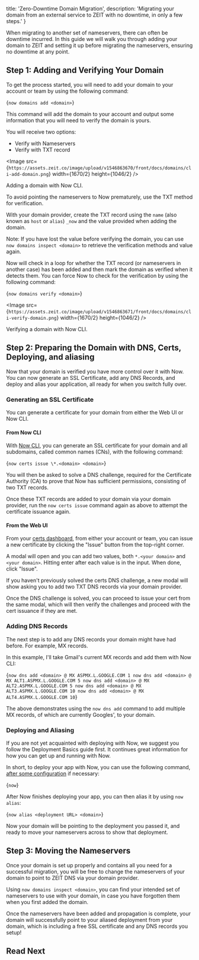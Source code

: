 
  title: 'Zero-Downtime Domain Migration',
  description:
    'Migrating your domain from an external service to ZEIT with no downtime, in only a few steps.'
}

When migrating to another set of nameservers, there can often be downtime incurred. In this guide we will walk you through adding your domain to ZEIT and setting it up before migrating the nameservers, ensuring no downtime at any point.

## Step 1: Adding and Verifying Your Domain

To get the process started, you will need to add your domain to your account or team by using the following command:

<TerminalInput>{`now domains add <domain>`}</TerminalInput>

This command will add the domain to your account and output some information that you will need to verify the domain is yours.

You will receive two options:

- Verify with Nameservers
- Verify with TXT record

<Image
  src={`https://assets.zeit.co/image/upload/v1546863670/front/docs/domains/cli-add-domain.png`}
  width={1670/2}
  height={1046/2}
/>
<Caption>Adding a domain with <GenericLink href="/docs/v2/getting-started/installation">Now CLI</GenericLink>.</Caption>

To avoid pointing the nameservers to Now prematurely, use the TXT method for verification.

With your domain provider, create the TXT record using the `name` (also known as `host` or `alias`) `_now` and the value provided when adding the domain.

Note: If you have lost the value before verifying the domain, you can use `now domains inspect <domain>` to retrieve the verification methods and value again.

Now will check in a loop for whether the TXT record (or nameservers in another case) has been added and then mark the domain as verified when it detects them. You can force Now to check for the verification by using the following command:

<TerminalInput>{`now domains verify <domain>`}</TerminalInput>

<Image
  src={`https://assets.zeit.co/image/upload/v1546863671/front/docs/domains/cli-verify-domain.png`}
  width={1670/2}
  height={1046/2}
/>
<Caption>Verifying a domain with Now CLI.</Caption>

## Step 2: Preparing the Domain with DNS, Certs, Deploying, and aliasing

Now that your domain is verified you have more control over it with Now. You can now generate an SSL Certificate, add any DNS Records, and deploy and alias your application, all ready for when you switch fully over.

### Generating an SSL Certificate

You can generate a certificate for your domain from either the Web UI or Now CLI.

#### From Now CLI

With [Now CLI](/docs/v2/getting-started/installation), you can generate an SSL certificate for your domain and all subdomains, called common names (CNs), with the following command:

<TerminalInput>{`now certs issue \*.<domain> <domain>`}</TerminalInput>

You will then be asked to solve a DNS challenge, required for the Certificate Authority (CA) to prove that Now has sufficient permissions, consisting of two TXT records.

Once these TXT records are added to your domain via your domain provider, run the `now certs issue` command again as above to attempt the certificate issuance again.

#### From the Web UI

From your [certs dashboard](/dashboard/certs), from either your account or team, you can issue a new certificate by clicking the "Issue" button from the top-right corner.

A modal will open and you can add two values, both `*.<your domain>` and `<your domain>`. Hitting enter after each value is in the input. When done, click "Issue".

If you haven't previously solved the certs DNS challenge, a new modal will show asking you to add two TXT DNS records via your domain provider.

Once the DNS challenge is solved, you can proceed to issue your cert from the same modal, which will then verify the challenges and proceed with the cert issuance if they are met.

### Adding DNS Records

The next step is to add any DNS records your domain might have had before. For example, MX records.

In this example, I'll take Gmail's current MX records and add them with Now CLI:

<TerminalInput>{`now dns add <domain> @ MX ASPMX.L.GOOGLE.COM 1
now dns add <domain> @ MX ALT1.ASPMX.L.GOOGLE.COM 5
now dns add <domain> @ MX ALT2.ASPMX.L.GOOGLE.COM 5
now dns add <domain> @ MX ALT3.ASPMX.L.GOOGLE.COM 10
now dns add <domain> @ MX ALT4.ASPMX.L.GOOGLE.COM 10`}</TerminalInput>

The above demonstrates using the `now dns add` command to add multiple MX records, of which are currently Googles', to your domain.

### Deploying and Aliasing

If you are not yet acquainted with deploying with Now, we suggest you follow the Deployment Basics guide first. It continues great information for how you can get up and running with Now.

In short, to deploy your app with Now, you can use the following command, [after some configuration](/docs/v2/deployments/configuration) if necessary:

<TerminalInput>{`now`}</TerminalInput>

After Now finishes deploying your app, you can then alias it by using `now alias`:

<TerminalInput>{`now alias <deployment URL> <domain>`}</TerminalInput>

Now your domain will be pointing to the deployment you passed it, and ready to move your nameservers across to show that deployment.

## Step 3: Moving the Nameservers

Once your domain is set up properly and contains all you need for a successful migration, you will be free to change the nameservers of your domain to point to ZEIT DNS via your domain provider.

Using `now domains inspect <domain>`, you can find your intended set of nameservers to use with your domain, in case you have forgotten them when you first added the domain.

Once the nameservers have been added and propagation is complete, your domain will successfully point to your aliased deployment from your domain, which is including a free SSL certificate and any DNS records you setup!

## Read Next

